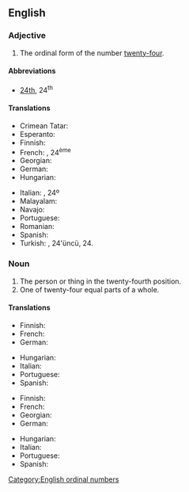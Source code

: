 ==English==
{{number box|en|24}}

===Adjective===
{{en-adj|-}}

# The ordinal form of the number [[twenty-four]].

====Abbreviations====
* [[24th]], 24<sup>th</sup>

====Translations====
{{trans-top|the ordinal form of the number twenty-four}}
* Crimean Tatar: {{t|crh|yigirmi dörtünci}}
* Esperanto: {{t|eo|dudek-kvara}}
* Finnish: {{t|fi|kahdeskymmenesneljäs}}
* French: {{t+|fr|vingt-quatrième}}, 24<sup>ème</sup>
* Georgian: {{t|ka|ოცდამეოთხე}}
* German: {{t+|de|vierundzwanzigste}}
* Hungarian: {{t+|hu|huszonnegyedik}}
{{trans-mid}}
* Italian: {{t|it|ventiquattresimo}}, 24º
* Malayalam: {{t|ml|ഇരുപത്തിനാലാം}}
* Navajo: {{t|nv|naadįįdį́į́ʼ góneʼ}}
* Portuguese: {{t|pt|vigésimo quarto}}
* Romanian: {{t|ro|douăzeci și patrulea}}
* Spanish: {{t+|es|vigesimocuarto}}
* Turkish: {{t|tr|yirmi dördüncü}}, 24'üncü, 24.
{{trans-bottom}}

===Noun===
{{en-noun}}

# The person or thing in the twenty-fourth position.
# One of twenty-four equal parts of a whole.

====Translations====
{{trans-top|person or thing in the twenty-fourth position}}
* Finnish: {{t|fi|kahdeskymmenesneljäs}}
* French: {{t+|fr|vingt-quatrième|m|f}}
* German: {{t+|de|vierundzwanzigste}}
{{trans-mid}}
* Hungarian: {{t+|hu|huszonnegyedik}}
* Italian: {{t|it|ventiquattresimo|m}}
* Portuguese: {{t|pt|vigésimo quarto}}
* Spanish: {{t|es|vigésimo cuarto}}
{{trans-bottom}}

{{trans-top|one of twenty-four equal parts of a whole}}
* Finnish: {{t|fi|kahdeskymmenesneljäsosa}}
* French: {{t+|fr|vingt-quatrième|m}}
* Georgian: {{t|ka|ოცდამეოთხედი}}
* German: {{t+|de|vierundzwanzigste}}
{{trans-mid}}
* Hungarian: {{t|hu|huszonnegyed}}
* Italian: {{t|it|ventiquattresimo|m}}
* Portuguese: {{t|pt|vinte e quatro avos}}
* Spanish: {{t|es|vigésimo cuarto}}
{{trans-bottom}}

[[Category:English ordinal numbers]]